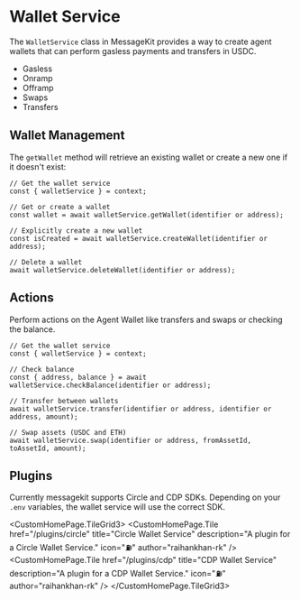 
# Wallet Service

The `WalletService` class in MessageKit provides a way to create agent wallets that can perform gasless payments and transfers in USDC.

- Gasless
- Onramp
- Offramp
- Swaps
- Transfers

## Wallet Management

The `getWallet` method will retrieve an existing wallet or create a new one if it doesn't exist:

```tsx
// Get the wallet service
const { walletService } = context;

// Get or create a wallet
const wallet = await walletService.getWallet(identifier or address);

// Explicitly create a new wallet
const isCreated = await walletService.createWallet(identifier or address);

// Delete a wallet
await walletService.deleteWallet(identifier or address);
```

## Actions

Perform actions on the Agent Wallet like transfers and swaps or checking the balance.

```tsx
// Get the wallet service
const { walletService } = context;

// Check balance
const { address, balance } = await walletService.checkBalance(identifier or address);

// Transfer between wallets
await walletService.transfer(identifier or address, identifier or address, amount);

// Swap assets (USDC and ETH)
await walletService.swap(identifier or address, fromAssetId, toAssetId, amount);
```

## Plugins

Currently messagekit supports Circle and CDP SDKs. Depending on your `.env` variables, the wallet service will use the correct SDK.

<CustomHomePage.TileGrid3>
  <CustomHomePage.Tile
    href="/plugins/circle"
    title="Circle Wallet Service"
    description="A plugin for a Circle Wallet Service."
    icon="⛽️"
    author="raihankhan-rk"
  />
  <CustomHomePage.Tile
    href="/plugins/cdp"
    title="CDP Wallet Service"
    description="A plugin for a CDP Wallet Service."
    icon="⛽️"
    author="raihankhan-rk"
  />
</CustomHomePage.TileGrid3>
